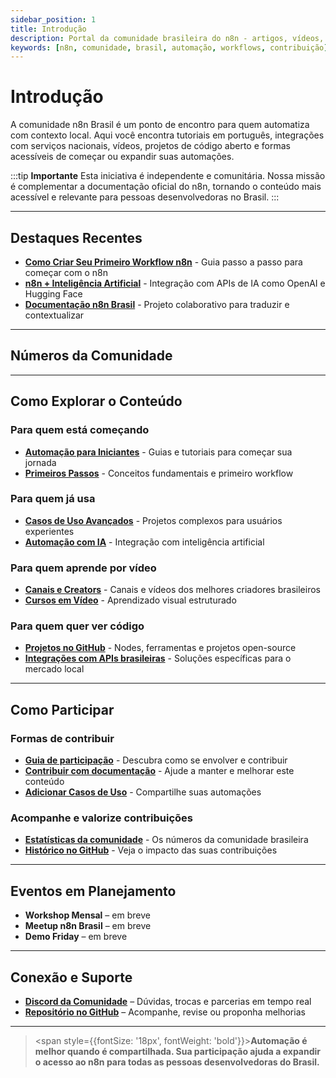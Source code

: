 ---
sidebar_position: 1
title: Introdução
description: Portal da comunidade brasileira do n8n - artigos, vídeos, projetos e muito mais
keywords: [n8n, comunidade, brasil, automação, workflows, contribuição]
---


# <IonicIcon name="people-outline" size={32} color="#ea4b71" /> Introdução

A comunidade n8n Brasil é um ponto de encontro para quem automatiza com contexto local. Aqui você encontra tutoriais em português, integrações com serviços nacionais, vídeos, projetos de código aberto e formas acessíveis de começar ou expandir suas automações.

:::tip **Importante**
Esta iniciativa é independente e comunitária. Nossa missão é complementar a documentação oficial do n8n, tornando o conteúdo mais acessível e relevante para pessoas desenvolvedoras no Brasil.
:::

---

## <IonicIcon name="star-outline" size={24} color="#ea4b71" /> Destaques Recentes

- **[Como Criar Seu Primeiro Workflow n8n](../primeiros-passos/primeiro-workflow)** - Guia passo a passo para começar com o n8n
- **[n8n + Inteligência Artificial](../advanced-ai/tutorial-ai)** - Integração com APIs de IA como OpenAI e Hugging Face
- **[Documentação n8n Brasil](https://github.com/tatyquebralayout/n8n-Doc-pt-BR)** - Projeto colaborativo para traduzir e contextualizar

---

## <IonicIcon name="analytics-outline" size={24} color="#ea4b71" /> Números da Comunidade

<CommunityStats loading={true} />

---

## <IonicIcon name="library-outline" size={24} color="#ea4b71" /> Como Explorar o Conteúdo

### Para quem está começando
- **[Automação para Iniciantes](./automacao-iniciantes)** - Guias e tutoriais para começar sua jornada
- **[Primeiros Passos](../primeiros-passos)** - Conceitos fundamentais e primeiro workflow

### Para quem já usa
- **[Casos de Uso Avançados](./casos-uso-avancados)** - Projetos complexos para usuários experientes
- **[Automação com IA](../advanced-ai)** - Integração com inteligência artificial

### Para quem aprende por vídeo
- **[Canais e Creators](./videos)** - Canais e vídeos dos melhores criadores brasileiros
- **[Cursos em Vídeo](../cursos/cursos-em-video)** - Aprendizado visual estruturado

### Para quem quer ver código
- **[Projetos no GitHub](./github)** - Nodes, ferramentas e projetos open-source
- **[Integrações com APIs brasileiras](../integracoes-br)** - Soluções específicas para o mercado local

---

## <IonicIcon name="hand-right-outline" size={24} color="#ea4b71" /> Como Participar

### Formas de contribuir
- **[Guia de participação](./como-participar)** - Descubra como se envolver e contribuir
- **[Contribuir com documentação](../contribuir)** - Ajude a manter e melhorar este conteúdo
- **[Adicionar Casos de Uso](../contribuir/n8n-oficial/adicionar-casos-uso)** - Compartilhe suas automações

### Acompanhe e valorize contribuições
- **[Estatísticas da comunidade](./estatisticas)** - Os números da comunidade brasileira
- **[Histórico no GitHub](./github)** - Veja o impacto das suas contribuições

---

## <IonicIcon name="calendar-outline" size={24} color="#ea4b71" /> Eventos em Planejamento

- **Workshop Mensal** – em breve
- **Meetup n8n Brasil** – em breve
- **Demo Friday** – em breve

---

## <IonicIcon name="chatbubbles-outline" size={24} color="#ea4b71" /> Conexão e Suporte

- **[Discord da Comunidade](https://discord.gg/n8nbrasil)** – Dúvidas, trocas e parcerias em tempo real
- **[Repositório no GitHub](https://github.com/tatyquebralayout/n8n-Doc-pt-BR)** – Acompanhe, revise ou proponha melhorias

---

> <span style={{fontSize: '18px', fontWeight: 'bold'}}>**Automação é melhor quando é compartilhada. Sua participação ajuda a expandir o acesso ao n8n para todas as pessoas desenvolvedoras do Brasil.**</span> 
